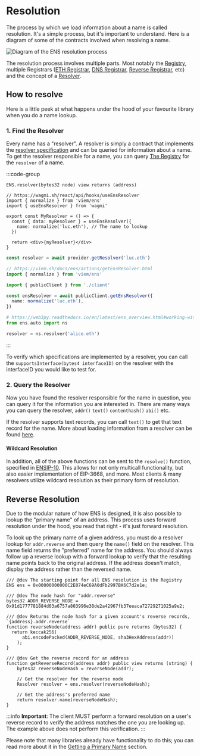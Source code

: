 
# Resolution

The process by which we load information about a name is called resolution. It's a simple process, but it's important to understand.
Here is a diagram of some of the contracts involved when resolving a name.

<Card>
  <img
    src="/img/resolution-diagram-1.png"
    alt="Diagram of the ENS resolution process"
  />
</Card>

The resolution process involves multiple parts. Most notably the [Registry](/registry/ens), multiple Registrars ([ETH Registrar](/registry/eth), [DNS Registrar](/registry/dns), [Reverse Registrar](/registry/reverse), etc)
and the concept of a [Resolver](/resolvers/quickstart).

## How to resolve

Here is a little peek at what happens under the hood of your favourite library when you do a name lookup.

### 1. Find the Resolver

Every name has a "resolver". A resolver is simply a contract that implements the [resolver specification](/resolvers/quickstart) and can be queried for information about a name.
To get the resolver responsible for a name, you can query [The Registry](/registry/ens) for the `resolver` of a name.

:::code-group

```solidity [Solidity]
ENS.resolver(bytes32 node) view returns (address)
```

```tsx [Wagmi]
// https://wagmi.sh/react/api/hooks/useEnsResolver
import { normalize } from 'viem/ens'
import { useEnsResolver } from 'wagmi'

export const MyResolver = () => {
  const { data: myResolver } = useEnsResolver({
    name: normalize('luc.eth'), // The name to lookup
  })

  return <div>{myResolver}</div>
}
```

```ts [Ethers]
const resolver = await provider.getResolver('luc.eth')
```

```ts [viem]
// https://viem.sh/docs/ens/actions/getEnsResolver.html
import { normalize } from 'viem/ens'

import { publicClient } from './client'

const ensResolver = await publicClient.getEnsResolver({
  name: normalize('luc.eth'),
})
```

```py [Web3.py]
# https://web3py.readthedocs.io/en/latest/ens_overview.html#working-with-resolvers
from ens.auto import ns

resolver = ns.resolver('alice.eth')
```

:::

To verify which specifications are implemented by a resolver, you can call the `supportsInterface(bytes4 interfaceID)` on the resolver with the interfaceID you would like to test for.

### 2. Query the Resolver

Now you have found the resolver responsible for the name in question, you can query it for the information you are interested in.
There are many ways you can query the resolver, `addr()` `text()` `contenthash()` `abi()` etc.

If the resolver supports text records, you can call `text()` to get that text record for the name.
More about loading information from a resolver can be found [here](/resolvers/interacting).

#### Wildcard Resolution

In addition, all of the above functions can be sent to the `resolve()` function, specified in [ENSIP-10](/ensip/10).
This allows for not only multicall functionality, but also easier implementation of EIP-3668, and more.
Most clients & many resolvers utilize wildcard resolution as their primary form of resolution.

## Reverse Resolution

Due to the modular nature of how ENS is designed, it is also possible to lookup the "primary name" of an address.
This process uses forward resolution under the hood, you read that right - it's just forward resolution.

To look up the primary name of a given address, you must do a resolver lookup for `addr.reverse` and then query the `name()` field on the resolver.
This name field returns the "preferred" name for the address. You should always follow up a reverse lookup with a forward lookup to verify that the resulting name points back to the original address. If the address doesn't match, display the address rather than the reversed name.

```solidity
/// @dev The starting point for all ENS resolution is the Registry
ENS ens = 0x00000000000C2E074eC69A0dFb2997BA6C7d2e1e;

/// @dev The node hash for "addr.reverse"
bytes32 ADDR_REVERSE_NODE = 0x91d1777781884d03a6757a803996e38de2a42967fb37eeaca72729271025a9e2;

/// @dev Returns the node hash for a given account's reverse records, `{address}.addr.reverse`
function reverseNode(address addr) public pure returns (bytes32) {
  return keccak256(
      abi.encodePacked(ADDR_REVERSE_NODE, sha3HexAddress(addr))
    );
}

/// @dev Get the reverse record for an address
function getReverseRecord(address addr) public view returns (string) {
    bytes32 reverseNodeHash = reverseNode(addr);

    // Get the resolver for the reverse node
    Resolver resolver = ens.resolver(reverseNodeHash);

    // Get the address's preferred name
    return resolver.name(reverseNodeHash);
}
```

:::info
**Important**: The client MUST perform a forward resolution on a user's reverse record to verify the address matches the one you are looking up. The example above does not perform this verification.
:::

Please note that many libraries already have functionality to do this; you can read more about it in the [Getting a Primary Name](/web/reverse) section.
